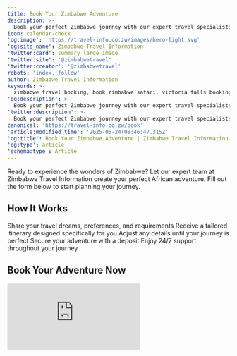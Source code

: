 ```yaml
---
title: Book Your Zimbabwe Adventure
description: >-
  Book your perfect Zimbabwe journey with our expert travel specialists. From customized itineraries to full-service bookings, we handle every detail of your African adventure.
icon: calendar-check
'og:image': 'https://travel-info.co.zw/images/hero-light.svg'
'og:site_name': Zimbabwe Travel Information
'twitter:card': summary_large_image
'twitter:site': '@zimbabwetravel'
'twitter:creator': '@zimbabwetravel'
robots: 'index, follow'
author: Zimbabwe Travel Information
keywords: >-
  zimbabwe travel booking, book zimbabwe safari, victoria falls booking, zimbabwe accommodation, customized zimbabwe itinerary, zimbabwe tour packages, book zimbabwe adventure
'og:description': >-
  Book your perfect Zimbabwe journey with our expert travel specialists. From customized itineraries to full-service bookings, we handle every detail of your African adventure.
'twitter:description': >-
  Book your perfect Zimbabwe journey with our expert travel specialists. From customized itineraries to full-service bookings, we handle every detail of your African adventure.
canonical: 'https://travel-info.co.zw/book'
'article:modified_time': '2025-05-24T08:46:47.315Z'
'og:title': Book Your Zimbabwe Adventure | Zimbabwe Travel Information
'og:type': article
'schema:type': Article
---
```



Ready to experience the wonders of Zimbabwe? Let our expert team at Zimbabwe Travel Information create your perfect African adventure. Fill out the form below to start planning your journey.

## How It Works

<Steps>
  <Step title="Initial Consultation">
    Share your travel dreams, preferences, and requirements
  </Step>
  <Step title="Custom Proposal">
    Receive a tailored itinerary designed specifically for you
  </Step>
  <Step title="Refinement">
    Adjust any details until your journey is perfect
  </Step>
  <Step title="Confirmation">
    Secure your adventure with a deposit
  </Step>
  <Step title="Travel with Confidence">
    Enjoy 24/7 support throughout your journey
  </Step>
</Steps>

## Book Your Adventure Now

<Card>
  <div style={{minWidth: "100%", maxWidth: "100%", border: "none"}}>
    <iframe
      id="JotFormIFrame-251418593486063"
      title="Booking Request Form"
      onload="window.parent.scrollTo(0,0)"
      allowtransparency="true"
      allow="geolocation; microphone; camera; fullscreen; payment"
      src="https://form.jotform.com/251418593486063"
      frameborder="0"
      style={{minWidth: "100%", maxWidth: "100%", height: "100%", minHeight: "1800px", border: "none"}}
      scrolling="no"
    />
  </div>
</Card>

<script src='https://cdn.jotfor.ms/s/umd/latest/for-form-embed-handler.js'></script>
<script>{`window.jotformEmbedHandler("iframe[id='JotFormIFrame-251418593486063']", "https://form.jotform.com/")`}</script>

## Our Booking Services

### Complete Travel Solutions

<Tabs>
  <Tab title="Custom Itineraries">
    Our Zimbabwe specialists design your perfect journey based on your interests, timeframe, and budget. From wildlife safaris to cultural immersion, we craft experiences that showcase the real Zimbabwe.
    
    **Pricing:**
    - Up to 7 Days: $75
    - Up to 14 Days: $125
    - 15+ Days: $150
  </Tab>
  
  <Tab title="Accommodation">
    We partner with Zimbabwe's finest lodges, camps, and hotels to offer exceptional stays across the country. Our relationships mean special rates and exclusive perks for our travelers.
  </Tab>
  
  <Tab title="Activities">
    From thrilling Victoria Falls adventures to serene safari experiences, we handle all activity bookings so you can focus on enjoying Zimbabwe.
  </Tab>
  
  <Tab title="Transportation">
    Navigate Zimbabwe with ease. We coordinate airport transfers, domestic flights, private vehicles, and unique transport options.
  </Tab>
</Tabs>

### Service Options

<CardGroup cols={2}>
  <Card title="Self-Planned Travel Review" icon="magnifying-glass" color="#4CAF50">
    **$25**
    
    Have our experts review your itinerary to ensure it's realistic and maximizes your Zimbabwe experience.
  </Card>
  
  <Card title="Full Service Booking" icon="concierge-bell" color="#9C27B0">
    **$50 + 5% of bookings**
    
    Let us handle all logistics - accommodations, activities, transportation, and special requests.
  </Card>
</CardGroup>

## Why Book With Zimbabwe Travel Information?

<CardGroup cols={3}>
  <Card title="Local Expertise" icon="map-location-dot">
    Our team includes Zimbabweans who know their country intimately
  </Card>
  <Card title="Authentic Experiences" icon="face-smile">
    We focus on genuine connections with places and people
  </Card>
  <Card title="Responsible Travel" icon="leaf">
    We prioritize partners committed to sustainability
  </Card>
  <Card title="24/7 Support" icon="headset">
    Assistance available throughout your journey
  </Card>
  <Card title="Value" icon="sack-dollar">
    Competitive rates through established relationships
  </Card>
  <Card title="Personalization" icon="wand-magic-sparkles">
    Every journey tailored to your interests
  </Card>
</CardGroup>

## Simple Booking Process

<Steps>
  <Step title="Submit Form">
    Complete the booking form above with your travel details
  </Step>
  <Step title="Consultation">
    Speak with our travel specialist about your Zimbabwe experience
  </Step>
  <Step title="Review Proposal">
    Receive your custom itinerary and pricing
  </Step>
  <Step title="Confirm Booking">
    Secure your adventure with a deposit
  </Step>
  <Step title="Travel Preparation">
    Get exclusive pre-departure information
  </Step>
  <Step title="Enjoy Zimbabwe">
    Experience Zimbabwe with our ongoing support
  </Step>
</Steps>

## Popular Zimbabwe Experiences

<AccordionGroup>
  <Accordion icon="paw" title="Wildlife Safaris">
    Guided game drives, walking safaris, and night drives in Zimbabwe's premier national parks including Hwange, Mana Pools, and Gonarezhou.
  </Accordion>

  <Accordion icon="water" title="Victoria Falls Adventures">
    White water rafting, bungee jumping, helicopter flights, sunset cruises, and the Devil's Pool experience.
  </Accordion>

  <Accordion icon="users" title="Cultural Experiences">
    Traditional village visits, craft workshops, community tourism initiatives, and heritage site tours.
  </Accordion>

  <Accordion icon="mountain" title="Adventure Activities">
    Eastern Highlands hiking, Zambezi canoe safaris, Lake Kariba tiger fishing, and Matobo Hills exploration.
  </Accordion>
</AccordionGroup>

## Virtual Consultations Available

<Card title="Speak with a Zimbabwe Expert" icon="video" color="#FF9800">
  Connect directly with our travel specialists via video call for personalized advice and recommendations.
  
  - **30-Minute Session**: $40
  - **60-Minute Session**: $75
  
  Perfect for detailed planning discussions and destination insights.
</Card>

---

<Info>
**Need assistance with the booking form?** If you experience any difficulties with the booking form above, please contact us at [bookings@travel-info.co.zw](mailto:bookings@travel-info.co.zw) and we'll be happy to help.
</Info>


<Trustpilot />


<Trustpilot />